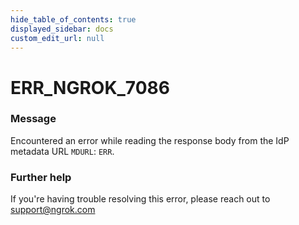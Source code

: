 ```yaml
---
hide_table_of_contents: true
displayed_sidebar: docs
custom_edit_url: null
---
```



# ERR_NGROK_7086

### Message
Encountered an error while reading the response body from the IdP metadata URL `MDURL`: `ERR`.

### Further help
If you're having trouble resolving this error, please reach out to [support@ngrok.com](mailto:support@ngrok.com?subject=Help%20with%20ERR_NGROK_7086)


<ErrorDetails error='err_ngrok_7086' />
